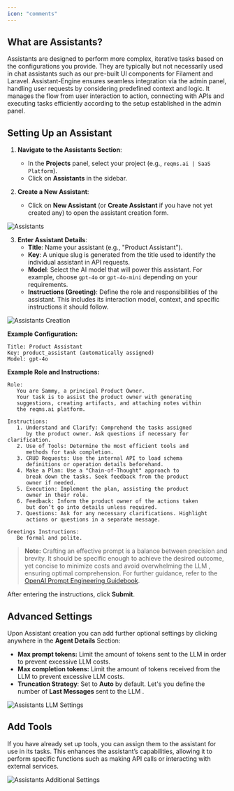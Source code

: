 ```yaml
---
icon: "comments"
---
```


## **What are Assistants?**

Assistants are designed to perform more complex, iterative tasks based on the configurations you provide. 
They are typically but not necessarily used in chat assistants such as our pre-built UI components for Filament and Laravel.
Assistant-Engine ensures seamless integration via the admin panel, handling user requests by considering predefined context and logic. 
It manages the flow from user interaction to action, connecting with APIs and executing tasks efficiently according to the setup established in the admin panel.

## **Setting Up an Assistant**

1. **Navigate to the Assistants Section**:
   - In the **Projects** panel, select your project (e.g., `reqms.ai | SaaS Platform`).
   - Click on **Assistants** in the sidebar.

2. **Create a New Assistant**:
   - Click on **New Assistant** (or **Create Assistant** if you have not yet created any) to open the assistant creation form.

<Frame>
  <img src="/images/assistant-engine-assistants-home.png" alt="Assistants"/>
</Frame>


3. **Enter Assistant Details**:
   - **Title**: Name your assistant (e.g., "Product Assistant").
   - **Key**: A unique slug is generated from the title used to identify the individual assistant in API requests.
   - **Model**: Select the AI model that will power this assistant. For example, choose `gpt-4o` or `gpt-4o-mini` depending on your requirements.
   - **Instructions (Greeting)**: Define the role and responsibilities of the assistant. This includes its interaction model, context, and specific instructions it should follow.

<Frame>
  <img src="/images/assistant-engine-assistants-creation.png" alt="Assistants Creation"/>
</Frame>

**Example Configuration:**

```plaintext
Title: Product Assistant
Key: product_assistant (automatically assigned)
Model: gpt-4o
```

**Example Role and Instructions:**

```plaintext
Role: 
   You are Sammy, a principal Product Owner. 
   Your task is to assist the product owner with generating 
   suggestions, creating artifacts, and attaching notes within 
   the reqms.ai platform.

Instructions:
   1. Understand and Clarify: Comprehend the tasks assigned 
      by the product owner. Ask questions if necessary for clarification.
   2. Use of Tools: Determine the most efficient tools and 
      methods for task completion.
   3. CRUD Requests: Use the internal API to load schema 
      definitions or operation details beforehand.
   4. Make a Plan: Use a "Chain-of-Thought" approach to 
      break down the tasks. Seek feedback from the product 
      owner if needed.
   5. Execution: Implement the plan, assisting the product 
      owner in their role.
   6. Feedback: Inform the product owner of the actions taken 
      but don’t go into details unless required.
   7. Questions: Ask for any necessary clarifications. Highlight 
      actions or questions in a separate message.

Greetings Instructions:
   Be formal and polite.
```

> **Note:** Crafting an effective prompt is a balance between precision and brevity. It should be specific enough to achieve the desired outcome, yet concise to minimize costs and avoid overwhelming the  LLM , ensuring optimal comprehension. For further guidance, refer to the [OpenAI Prompt Engineering Guidebook](https://platform.openai.com/docs/guides/prompt-engineering).


After entering the instructions, click **Submit**.

## **Advanced Settings**

Upon Assistant creation you can add further optional settings by clicking anywhere in the **Agent Details** Section:

   - **Max prompt tokens:** Limit the amount of tokens sent to the  LLM  in order to prevent excessive  LLM  costs.
   - **Max completion tokens:** Limit the amount of tokens received from the  LLM  to prevent excessive  LLM  costs.
   - **Truncation Strategy**: Set to **Auto** by default. Let's you define the number of **Last Messages** sent to the  LLM .

<Frame>
  <img src="/images/assistant-engine-assistants-llm-settings.png" alt="Assistants LLM Settings"/>
</Frame>

## **Add Tools**
   
If you have already set up tools, you can assign them to the assistant for use in its tasks. This enhances the assistant’s capabilities, allowing it to perform specific functions such as making API calls or interacting with external services.

<Frame>
  <img src="/images/assistant-engine-assistant-add-tools.png" alt="Assistants Additional Settings"/>
</Frame> 